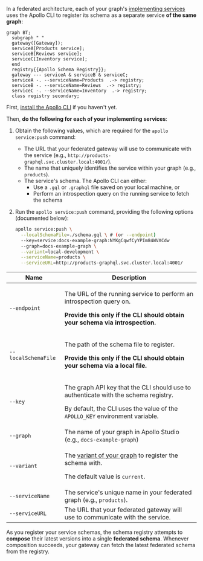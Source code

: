 In a federated architecture, each of your graph's [implementing services](https://www.apollographql.com/docs/federation/implementing-services/) uses the Apollo CLI to register its schema as a separate service **of the same graph**:

```mermaid
graph BT;
  subgraph " "
  gateway([Gateway]);
  serviceA[Products service];
  serviceB[Reviews service];
  serviceC[Inventory service];
  end
  registry{{Apollo Schema Registry}};
  gateway --- serviceA & serviceB & serviceC;
  serviceA -. --serviceName=Products  .-> registry;
  serviceB -. --serviceName=Reviews  .-> registry;
  serviceC -. --serviceName=Inventory  .-> registry;
  class registry secondary;
```

First, <a href="https://www.apollographql.com/docs/devtools/cli/" target="_blank">install the Apollo CLI</a> if you haven't yet.

Then, **do the following for each of your implementing services**:

1. Obtain the following values, which are required for the `apollo service:push` command:

    * The URL that your federated gateway will use to communicate with the service (e.g., `http://products-graphql.svc.cluster.local:4001/`).
    * The name that uniquely identifies the service within your graph (e.g., `products`).
    * The service's schema. The Apollo CLI can either:
        * Use a `.gql` or `.graphql` file saved on your local machine, or
        * Perform an introspection query on the running service to fetch the schema

2. Run the `apollo service:push` command, providing the following options (documented below):

    ```bash
    apollo service:push \
      --localSchemaFile=./schema.gql \ # (or --endpoint)
      --key=service:docs-example-graph:NYKgCqwfCyYPIm84WVXCdw
      --graph=docs-example-graph \
      --variant=local-development \
      --serviceName=products \
      --serviceURL=http://products-graphql.svc.cluster.local:4001/
    ```

| Name | Description  |
|---|---|
| `--endpoint` | <p>The URL of the running service to perform an introspection query on.</p><p>**Provide this only if the CLI should obtain your schema via introspection.**</p> |
| `--localSchemaFile` | <p>The path of the schema file to register.</p><p>**Provide this only if the CLI should obtain your schema via a local file.**</p> |
| `--key` | <p>The graph API key that the CLI should use to authenticate with the schema registry.</p><p>By default, the CLI uses the value of the `APOLLO_KEY` environment variable.</p> |
| `--graph` | The name of your graph in Apollo Studio (e.g., `docs-example-graph`) |
| `--variant` | <p>The [variant of your graph](./././org/graphs/#managing-variants) to register the schema with.</p><p>The default value is `current`.</p> |
| `--serviceName` | The service's unique name in your federated graph (e.g., `products`). |
| `--serviceURL` | The URL that your federated gateway will use to communicate with the service. |

As you register your service schemas, the schema registry attempts to **compose** their latest versions into a single **federated schema**. Whenever composition succeeds, your gateway can fetch the latest federated schema from the registry.
